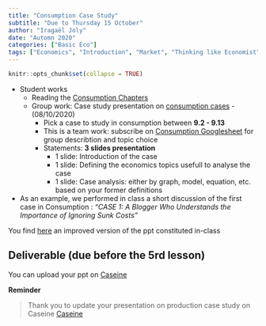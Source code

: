 ```yaml
---
title: "Consumption Case Study"
subtitle: "Due to Thursday 15 October"
author: "Iragaël Joly"
date: "Automn 2020"
categories: ["Basic Eco"]
tags: ["Economics", "Introduction", "Market", "Thinking like Economist"]
---
```


```r
knitr::opts_chunk$set(collapse = TRUE)
```


  - Student works
    + Reading the [Consumption Chapters](/pdf/Consumption_Microeconomics-and-Behavior.pdf)
    + Group work: Case study presentation on [consumption cases](/pdf/Exercises_and_Cases.pdf) - (08/10/2020)
       * Pick a case to study in consumption between **9.2 - 9.13**
       * This is a team work: subscribe on [Consumption Googlesheet](https://docs.google.com/spreadsheets/d/1lAzoPYPRt6jUZRFZqgK2R9EPZW4jqVHgUR3IAD19nQc/edit#gid=0) for group describtion and topic choice
       * Statements: **3 slides presentation**
         + 1 slide: Introduction of the case
         + 1 slide: Defining the economics topics usefull to analyse the case
         + 1 slide: Case analysis: either by graph, model, equation, etc. based on your former definitions
         
         
  - As an example, we performed in class a short discussion of the first case in Consumption : *"CASE 1: A Blogger Who Understands the Importance of Ignoring Sunk Costs"*
  
  You find [here](/pdf/S1.3_Consumer_Case_1_OneSolution.pdf) an improved version of the ppt constituted in-class
       


## Deliverable (due before the 5rd lesson)

You can upload your ppt on 
[Caseine](https://moodle.caseine.org/mod/assign/view.php?id=18139)

**Reminder**

> Thank you to update your presentation on production case study on Caseine
[Caseine](https://moodle.caseine.org/mod/assign/view.php?id=18077)

